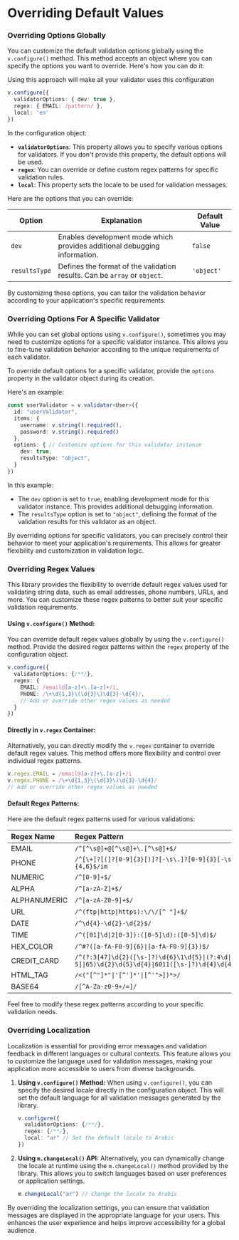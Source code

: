 
# Overriding Default Values

### Overriding Options Globally

You can customize the default validation options globally using the `v.configure()` method. This method accepts an object where you can specify the options you want to override. Here's how you can do it:

<Callout type='info'>Using this approach will make all your validator uses this configuration</Callout>

```ts /validatorOptions/ /regex/ /local/
v.configure({
  validatorOptions: { dev: true },
  regex: { EMAIL: /pattern/ },
  local: 'en'
})
```

In the configuration object:

- **`validatorOptions`**: This property allows you to specify various options for validators. If you don't provide this property, the default options will be used.
- **`regex`**: You can override or define custom regex patterns for specific validation rules.
- **`local`**: This property sets the locale to be used for validation messages.

Here are the options that you can override:

| Option        | Explanation                                                                         | Default Value   |
|---------------|-------------------------------------------------------------------------------------|-----------------|
| `dev`         | Enables development mode which provides additional debugging information.           | `false`         |
| `resultsType` | Defines the format of the validation results. Can be `array` or `object`.           | `'object'`      |

By customizing these options, you can tailor the validation behavior according to your application's specific requirements.

### Overriding Options For A Specific Validator

While you can set global options using `v.configure()`, sometimes you may need to customize options for a specific validator instance. This allows you to fine-tune validation behavior according to the unique requirements of each validator.

To override default options for a specific validator, provide the `options` property in the validator object during its creation.

Here's an example:

```ts {7-11}
const userValidator = v.validator<User>({
  id: "userValidator",
  items: {
    username: v.string().required(),
    password: v.string().required()
  },
  options: { // Customize options for this validator instance
    dev: true,
    resultsType: "object",
  }
})
```

In this example:

- The `dev` option is set to `true`, enabling development mode for this validator instance. This provides additional debugging information.
- The `resultsType` option is set to `"object"`, defining the format of the validation results for this validator as an object.

By overriding options for specific validators, you can precisely control their behavior to meet your application's requirements. This allows for greater flexibility and customization in validation logic.

### Overriding Regex Values

This library provides the flexibility to override default regex values used for validating string data, such as email addresses, phone numbers, URLs, and more. You can customize these regex patterns to better suit your specific validation requirements.

#### Using `v.configure()` Method:

You can override default regex values globally by using the `v.configure()` method. Provide the desired regex patterns within the `regex` property of the configuration object.

```ts {3-7}
v.configure({
  validatorOptions: {/**/},
  regex: {
    EMAIL: /email@[a-z]+\.[a-z]+/i,
    PHONE: /\+\d{1,3}\(\d{3}\)\d{3}-\d{4}/,
    // Add or override other regex values as needed
  }
})
```

#### Directly in `v.regex` Container:

Alternatively, you can directly modify the `v.regex` container to override default regex values. This method offers more flexibility and control over individual regex patterns.

```ts {1,2}
v.regex.EMAIL = /email@[a-z]+\.[a-z]+/i
v.regex.PHONE = /\+\d{1,3}\(\d{3}\)\d{3}-\d{4}/
// Add or override other regex values as needed
```

#### Default Regex Patterns:

Here are the default regex patterns used for various validations:

| Regex Name   | Regex Pattern                                                                                             | Used in                     |
|:-------------|:----------------------------------------------------------------------------------------------------------|:----------------------------|
| EMAIL        | `/^[^\s@]+@[^\s@]+\.[^\s@]+$/`                                                                            | `v.string().email()`        |
| PHONE        | `/^[\+]?[(]?[0-9]{3}[)]?[-\s\.]?[0-9]{3}[-\s\.]?[0-9]{4,6}$/im`                                           | `v.string().phone()`        |
| NUMERIC      | `/^[0-9]+$/`                                                                                              | `v.string().numeric()`      |
| ALPHA        | `/^[a-zA-Z]+$/`                                                                                           | `v.string().alpha()`        |
| ALPHANUMERIC | `/^[a-zA-Z0-9]+$/`                                                                                        | `v.string().alphanumeric()` |
| URL          | `/^(ftp\|http\|https):\/\/[^ "]+$/`                                                                       | `v.string().url()`          |
| DATE         | `/^\d{4}-\d{2}-\d{2}$/`                                                                                   | `v.string().date()`         |
| TIME         | `/^([01]\d\|2[0-3]):([0-5]\d):([0-5]\d)$/`                                                                | `v.string().time()`         |
| HEX_COLOR    | `/^#?([a-fA-F0-9]{6}\|[a-fA-F0-9]{3})$/`                                                                  | `v.string().hexColor()`     |
| CREDIT_CARD  | `/^(?:3[47]\d{2}([\s-]?)\d{6}\1\d{5}\|(?:4\d\|5[1-5]\|65)\d{2}\d{5}\d{4}\|6011([\s-]?)\d{4}\d{4}\d{4})$/` | `v.string().creditCard()`   |
| HTML_TAG     | `/<("[^"]*"\|'[^']*'\|[^'">])*>/`                                                                         | `v.string().htmlTag()`      |
| BASE64       | `/[^A-Za-z0-9+/=]/`                                                                                       | `v.string().base64()`       |

Feel free to modify these regex patterns according to your specific validation needs.

### Overriding Localization

Localization is essential for providing error messages and validation feedback in different languages or cultural contexts. This feature allows you to customize the language used for validation messages, making your application more accessible to users from diverse backgrounds.

1. **Using `v.configure()` Method:**
   When using `v.configure()`, you can specify the desired locale directly in the configuration object. This will set the default language for all validation messages generated by the library.

    ```ts {4}
    v.configure({
      validatorOptions: {/**/},
      regex: {/**/},
      local: "ar" // Set the default locale to Arabic
    })
    ```

2. **Using `m.changeLocal()` API:**
   Alternatively, you can dynamically change the locale at runtime using the `m.changeLocal()` method provided by the library. This allows you to switch languages based on user preferences or application settings.

    ```ts {1}
    m.changeLocal("ar") // Change the locale to Arabic
    ```

By overriding the localization settings, you can ensure that validation messages are displayed in the appropriate language for your users. This enhances the user experience and helps improve accessibility for a global audience.